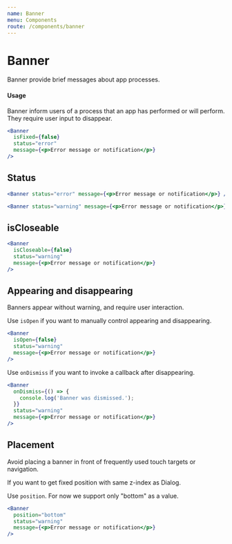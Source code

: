```yaml
---
name: Banner
menu: Components
route: /components/banner
---
```



# Banner

Banner provide brief messages about app processes.

#### Usage

Banner inform users of a process that an app has performed or will perform. They require user input to disappear.

```jsx react-live
<Banner
  isFixed={false}
  status="error"
  message={<p>Error message or notification</p>}
/>
```

## Status

```jsx react-live
<Banner status="error" message={<p>Error message or notification</p>} />
```

```jsx react-live
<Banner status="warning" message={<p>Error message or notification</p>} />
```

## isCloseable

```jsx react-live
<Banner
  isCloseable={false}
  status="warning"
  message={<p>Error message or notification</p>}
/>
```

## Appearing and disappearing

Banners appear without warning, and require user interaction.

Use `isOpen` if you want to manually control appearing and disappearing.

```jsx react-live
<Banner
  isOpen={false}
  status="warning"
  message={<p>Error message or notification</p>}
/>
```

Use `onDismiss` if you want to invoke a callback after disappearing.

```jsx react-live
<Banner
  onDismiss={() => {
    console.log('Banner was dismissed.');
  }}
  status="warning"
  message={<p>Error message or notification</p>}
/>
```

## Placement

Avoid placing a banner in front of frequently used touch targets or navigation.

If you want to get fixed position with same z-index as Dialog.

Use `position`. For now we support only "bottom" as a value.

```jsx react-live
<Banner
  position="bottom"
  status="warning"
  message={<p>Error message or notification</p>}
/>
```
